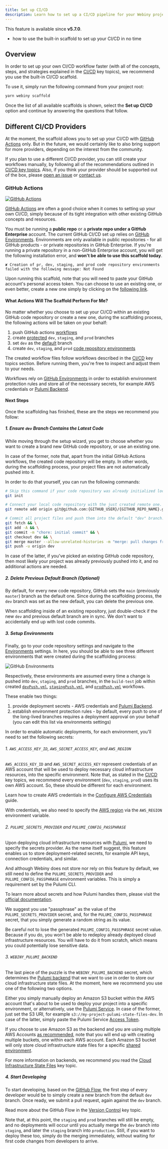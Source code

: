 ```yaml
---
title: Set up CI/CD
description: Learn how to set up a CI/CD pipeline for your Webiny project.
---
```



<Alert type="info" title="Can I use this?">

This feature is available since **v5.7.0**.

</Alert>

<Alert type="success" title="What you'll learn">

- how to use the built-in scaffold to set up your CI/CD in no time

</Alert>

## Overview

In order to set up your own CI/CD workflow faster (with all of the concepts, steps, and strategies explained in the [CI/CD](/docs/key-topics/ci-cd/introduction) key topics), we recommend you use the built-in CI/CD scaffold.

To use it, simply run the following command from your project root:

```bash
yarn webiny scaffold
```

Once the list of all available scaffolds is shown, select the **Set up CI/CD** option and continue by answering the questions that follow.

## Different CI/CD Providers

At the moment, the scaffold allows you to set up your CI/CD with [GitHub Actions](https://github.com/features/actions) only. But in the future, we would certainly like to also bring support for more providers, depending on the interest from the community.

<Alert type="success">

If you plan to use a different CI/CD provider, you can still create your workflows manually, by following all of the recommendations outlined in [CI/CD key topics](/docs/key-topics/ci-cd/introduction). Also, if you think your provider should be supported out of the box, please [open an issue](https://github.com/webiny/webiny-js/issues) or [contact us](https://www.webiny.com/slack).

</Alert>

### GitHub Actions

<a href="https://github.com/features/actions" target="_blank">

![GitHub Actions](./assets/ci-cd/gh_actions_logo.png)

</a>

[GitHub Actions](https://github.com/features/actions) are often a good choice when it comes to setting up your own CI/CD, simply because of its tight integration with other existing GitHub concepts and resources.

<Alert type="info" title="Can I use this?">

You must be running a **public repo** or a **private repo under a GitHub Enterprise** account.
The current GitHub CI/CD set up relies on [GitHub Environments](https://docs.github.com/en/actions/reference/environments). Environments are only available in public repositories - for all GitHub products - or private repositories in GitHub Enterprise.
If you're running a private repository in a non-GitHub Enterprise account, you will get the following installation error, and **won't be able to use this scaffold today**.
```console
✘ Creation of pr, dev, staging, and prod code repository environments failed with the following message: Not Found
```

</Alert>

<Alert type="warning" title="CAUTION">

Upon running this scaffold, note that you will need to paste your GitHub account's personal access token. You can choose to use an existing one, or even better, create a new one simply by clicking on the [following link](https://github.com/settings/tokens/new?scopes=repo,workflow&description=webiny-cicd-token).

</Alert>

#### What Actions Will The Scaffold Perform For Me?

No matter whether you choose to set up your CI/CD within an existing GitHub code repository or create a new one, during the scaffolding process, the following actions will be taken on your behalf:

1. push GitHub actions [workflows](https://github.com/webiny/webiny-js/tree/next/packages/cli-plugin-scaffold-ci/src/githubActions/files/workflows/.github/workflows)
2. create [protected](https://docs.github.com/en/github/administering-a-repository/defining-the-mergeability-of-pull-requests/about-protected-branches) `dev`, `staging`, and `prod` branches
3. set `dev` as the [default](https://docs.github.com/en/github/administering-a-repository/managing-branches-in-your-repository/changing-the-default-branch) branch
4. create `dev`, `staging`, and `prod` [code repository environments](https://docs.github.com/en/actions/reference/environments)

<Alert type="success">

The created workflow files follow workflows described in the [CI/CD](/docs/key-topics/ci-cd/introduction) key topics section. Before running them, you're free to inspect and adjust them to your needs.

</Alert>

<Alert type="info">

Workflows rely on [GitHub Environments](https://docs.github.com/en/actions/reference/environments) in order to establish environment protection rules and store all of the necessary secrets, for example AWS credentials or [Pulumi Backend](/docs/key-topics/ci-cd/cloud-infrastructure-state-files#using-different-backends).

</Alert>

#### Next Steps

Once the scaffolding has finished, these are the steps we recommend you follow:

##### 1. Ensure `dev` Branch Contains the Latest Code

While moving through the setup wizard, you get to choose whether you want to create a brand new GitHub code repository, or use an existing one.

In case of the former, note that, apart from the initial GitHub Actions workflows, the created code repository will be empty. In other words, during the scaffolding process, your project files are not automatically pushed into it.

In order to do that yourself, you can run the following commands:

```bash
# Skip this command if your code repository was already initialized locally.
git init

# Connect your local code repository with the just created remote one.
git remote add origin git@github.com:{GITHUB_USER}/{GITHUB_REPO_NAME}.git

# Commit all project files and push them into the default "dev" branch.
git fetch && \
git add -A && \
git commit -m "chore: initial commit" && \
git checkout dev && \
git merge master --allow-unrelated-histories -m "merge: pull changes from master" && \
git push -u origin dev
```

In case of the latter, if you've picked an existing GitHub code repository, then most likely your project was already previously pushed into it, and no additional actions are needed.

##### 2. Delete Previous Default Branch (Optional)

By default, for every new code repository, GitHub sets the `main` (previously `master`) branch as the default one. Since during the scaffolding process, the `dev` branch was set as the new default, you can delete the previous one.

<Alert type="warning" title="CAUTION">

When scaffolding inside of an existing repository, just double-check if the new `dev` and previous default branch are in sync. We don't want to accidentally end up with lost code commits.

</Alert>

##### 3. Setup Environments

Finally, go to your code repository settings and navigate to the [Environments](https://docs.github.com/en/actions/reference/environments#creating-an-environment) settings. In here, you should be able to see three different environments that were created during the scaffolding process:

![GitHub Environments](./assets/ci-cd/gh_environments.png)

Respectively, these environments are assumed every time a change is pushed into `dev`, `staging`, and `prod` branches, in the `build-test` job within created [`devPush.yml`](https://github.com/webiny/webiny-js/blob/next/packages/cli-plugin-scaffold-ci/src/githubActions/files/workflows/.github/workflows/pushDev.yml#L30), [`stagingPush.yml`](https://github.com/webiny/webiny-js/blob/next/packages/cli-plugin-scaffold-ci/src/githubActions/files/workflows/.github/workflows/pushStaging.yml#L30), and [`prodPush.yml`](https://github.com/webiny/webiny-js/blob/next/packages/cli-plugin-scaffold-ci/src/githubActions/files/workflows/.github/workflows/pushProd.yml#L30) workflows.

These enable two things:

1. provide deployment secrets - AWS credentials and [Pulumi Backend](/docs/key-topics/ci-cd/cloud-infrastructure-state-files#using-different-backends).
2. establish environment protection rules - by default, every push to one of the long-lived branches requires a deployment approval on your behalf (you can edit this list via environments settings)

In order to enable automatic deployments, for each environment, you'll need to set the following secrets:

###### 1. `AWS_ACCESS_KEY_ID`, `AWS_SECRET_ACCESS_KEY`, and `AWS_REGION`

`AWS_ACCESS_KEY_ID` and `AWS_SECRET_ACCESS_KEY` represent credentials of an AWS account that will be used to deploy necessary cloud infrastructure resources, into the specific environment. Note that, as stated in the [CI/CD](/docs/key-topics/ci-cd/environments#cloud-aws-accounts) key topics, we recommend every environment (`dev`, `staging`, `prod`) uses its own AWS account. So, these should be different for each environment.

<Alert type="success">

Learn how to create AWS credentials in the [Configure AWS Credentials](/docs/how-to-guides/deployment/aws/configure-aws-credentials) guide.

</Alert>

With credentials, we also need to specify the [AWS region](https://aws.amazon.com/about-aws/global-infrastructure/regions_az/) via the `AWS_REGION` environment variable.

###### 2. `PULUMI_SECRETS_PROVIDER` and `PULUMI_CONFIG_PASSPHRASE`

Upon deploying cloud infrastructure resources with [Pulumi](/docs/key-topics/deployment/iac-with-pulumi), we need to specify the secrets provider. As the name itself suggest, this feature enables us to store deployment-related secrets, for example API keys, connection credentials, and similar.

And although Webiny does not store nor rely on this feature by default, we still need to define the `PULUMI_SECRETS_PROVIDER` and `PULUMI_CONFIG_PASSPHRASE` environment variables. This is simply a requirement set by the Pulumi CLI.

<Alert type="success">

To learn more about secrets and how Pulumi handles them, please visit the [official documentation](https://www.pulumi.com/docs/intro/concepts/secrets/).

</Alert>

We suggest you use "passphrase" as the value of the `PULUMI_SECRETS_PROVIDER` secret, and, for the `PULUMI_CONFIG_PASSPHRASE` secret, that you simply generate a random string as its value.

<Alert type="danger">

Be careful not to lose the generated `PULUMI_CONFIG_PASSPHRASE` secret value. Because if you do, you won't be able to redeploy already deployed cloud infrastructure resources. You will have to do it from scratch, which means you could potentially lose sensitive data.

</Alert>

###### 3. `WEBINY_PULUMI_BACKEND`

The last piece of the puzzle is the `WEBINY_PULUMI_BACKEND` secret, which determines the [Pulumi backend](/docs/key-topics/ci-cd/cloud-infrastructure-state-files#using-different-backends) that we want to use in order to store our cloud infrastructure state files. At the moment, here we recommend you use one of the following two options.

Either you simply manually deploy an Amazon S3 bucket within the AWS account that's about to be used to deploy your project into a specific environment, or alternatively, use the [Pulumi Service](/docs/key-topics/ci-cd/cloud-infrastructure-state-files#pulumi-service). In case of the former, just set the S3 URI, for example `s3://my-project-pulumi-state-files-dev`. In case of the latter, simply paste the Pulumi Service [Access Token](https://app.pulumi.com/account/tokens).

<Alert type="success">

If you choose to use Amazon S3 as the backend and you are using multiple AWS Accounts [as recommended](/docs/key-topics/ci-cd/environments#cloud-aws-accounts), note that you will end up with creating multiple buckets, one within each AWS account. Each Amazon S3 bucket will only store cloud infrastructure state files for a specific [shared environment](/docs/key-topics/ci-cd/environments#shared-environments).

</Alert>

<Alert type="info">

For more information on backends, we recommend you read the [Cloud Infrastructure State Files](/docs/key-topics/ci-cd/cloud-infrastructure-state-files#using-different-backends) key topic.

</Alert>

##### 4. Start Developing

To start developing, based on the [GitHub Flow](/docs/key-topics/ci-cd/version-control#github-flow), the first step of every developer would be to simply create a new branch from the default `dev` branch. Once ready, we submit a pull request, again against the `dev` branch.

<Alert type="success">

Read more about the GitHub Flow in the [Version Control](/docs/key-topics/ci-cd/version-control#github-flow) key topic.

</Alert>

Note that, at this point, the `staging` and `prod` branches will still be empty, and no deployments will occur until you actually merge the `dev` branch into `staging`, and later the `staging` branch into `production`.  Still, if you want to deploy these too, simply do the merging immediately, without waiting for first code changes from developers to arrive.
